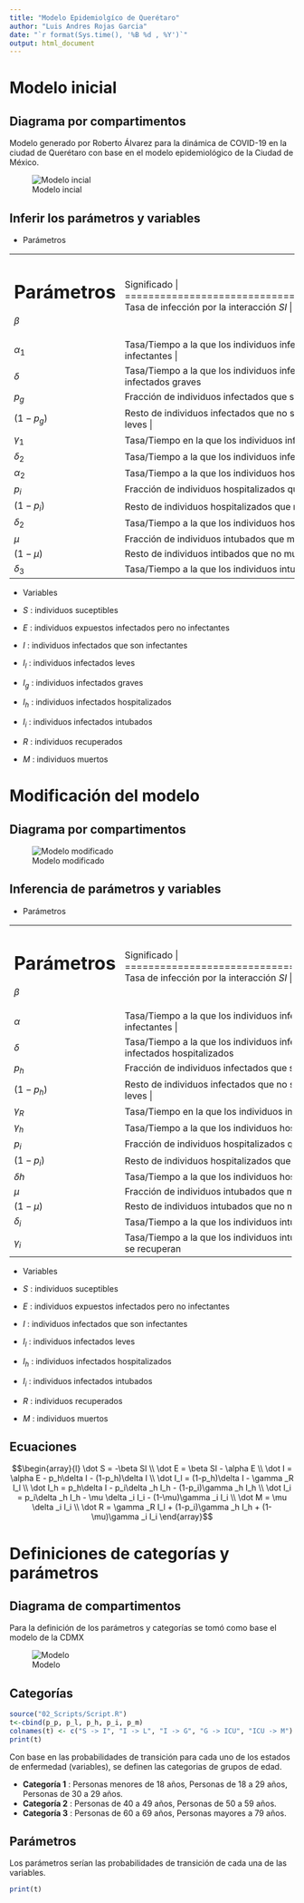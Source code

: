 ```yaml
---
title: "Modelo Epidemiolgíco de Querétaro"
author: "Luis Andres Rojas Garcia"
date: "`r format(Sys.time(), '%B %d , %Y')`"
output: html_document
---
```


# Modelo inicial

## Diagrama por compartimentos

Modelo generado por Roberto Álvarez para la dinámica de COVID-19 en la ciudad de Querétaro con base en el modelo epidemiológico de la Ciudad de México.

![Modelo incial](05_Images/cap_1.png)

## Inferir los parámetros y variables

+ Parámetros

+----------------+------------------------------------------------------------+
| Parámetros     | Significado                                                |
+================+============================================================+
| $\beta$        | Tasa de infección por la interacción $SI$ |
+----------------+------------------------------------------------------------+
| $\alpha _1$    | Tasa/Tiempo a la que los individuos infectados expuestos se vuelven infectados infectantes | 
+----------------+------------------------------------------------------------+
| $\delta$       | Tasa/Tiempo a la que los individuos infectados se vuelven infectados leves o infectados graves |
+----------------+------------------------------------------------------------+
| $p_g$          | Fracción de individuos infectados que se vuelven graves $0 \le p_g \le 1$ |
+----------------+------------------------------------------------------------+
| $(1-p_g)$      | Resto de individuos infectados que no se vuelven graves, se vuelven infectados leves |
+----------------+------------------------------------------------------------+
| $\gamma _1$    | Tasa/Tiempo en la que los individuos infectados leves se recuperan |
+----------------+------------------------------------------------------------+
| $\delta _2$    | Tasa/Tiempo a la que los individuos infectados graves son hospitalizados |
+----------------+------------------------------------------------------------+
| $\alpha _2$    | Tasa/Tiempo a la que los individuos hospitalizados se recuperan |
+----------------+------------------------------------------------------------+
| $p_i$          | Fracción de individuos hospitalizados que son intubados $0 \le p_i \le 1$ |
+----------------+------------------------------------------------------------+
| $(1-p_i)$      | Resto de individuos hospitalizados que no son intubados, se recuperan | 
+----------------+------------------------------------------------------------+
| $\delta _2$    | Tasa/Tiempo a la que los individuos hospitalizados son intubados | 
+----------------+------------------------------------------------------------+
| $\mu$          | Fracción de individuos intubados que mueren $0 \le \mu \le 1$ |
+----------------+------------------------------------------------------------+
| $(1-\mu)$      | Resto de individuos intibados que no mueren, se recuperan |
+----------------+------------------------------------------------------------+
| $\delta _3$    | Tasa/Tiempo a la que los individuos intubados mueren |
+----------------+------------------------------------------------------------+

+ Variables

- $S$ : individuos suceptibles
- $E$ : individuos expuestos infectados pero no infectantes
- $I$ : individuos infectados que son infectantes
- $I_l$ : individuos infectados leves
- $I_g$ : individuos infectados graves
- $I_h$ : individuos infectados hospitalizados
- $I_i$ : individuos infectados intubados
- $R$ : individuos recuperados
- $M$ : individuos muertos

# Modificación del modelo

## Diagrama por compartimentos

![Modelo modificado](05_Images/cap_2.png)

## Inferencia de parámetros y variables

+ Parámetros

+----------------+------------------------------------------------------------+
| Parámetros     | Significado                                                |
+================+============================================================+
| $\beta$        | Tasa de infección por la interacción $SI$ |
+----------------+------------------------------------------------------------+
| $\alpha$       | Tasa/Tiempo a la que los individuos infectados expuestos se vuelven infectados infectantes | 
+----------------+------------------------------------------------------------+
| $\delta$       | Tasa/Tiempo a la que los individuos infectados se vuelven infectados leves o infectados hospitalizados |
+----------------+------------------------------------------------------------+
| $p_h$          | Fracción de individuos infectados que son hospitalizados $0 \le p_g \le 1$ |
+----------------+------------------------------------------------------------+
| $(1-p_h)$      | Resto de individuos infectados que no son hospitalizados, se vuelven infectados leves |
+----------------+------------------------------------------------------------+
| $\gamma _R$    | Tasa/Tiempo en la que los individuos infectados leves se recuperan |
+----------------+------------------------------------------------------------+
| $\gamma _h$    | Tasa/Tiempo a la que los individuos hospitalizados se recuperan |
+----------------+------------------------------------------------------------+
| $p_i$          | Fracción de individuos hospitalizados que son intubados $0 \le p_i \le 1$ |
+----------------+------------------------------------------------------------+
| $(1-p_i)$      | Resto de individuos hospitalizados que no son intubados, se recuperan | 
+----------------+------------------------------------------------------------+
| $\delta h$     | Tasa/Tiempo a la que los individuos hospitalizados son intubados 
+----------------+------------------------------------------------------------+
| $\mu$          | Fracción de individuos intubados que mueren $0 \le \mu \le 1$ |
+----------------+------------------------------------------------------------+
| $(1-\mu)$      | Resto de individuos intubados que no mueren, se recuperan |
+----------------+------------------------------------------------------------+
| $\delta _i$    | Tasa/Tiempo a la que los individuos intubados mueren |
+----------------+------------------------------------------------------------+
| $\gamma _i$    | Tasa/Tiempo a la que los individuos intubados se recuperan |
+----------------+------------------------------------------------------------+

+ Variables

- $S$ : individuos suceptibles
- $E$ : individuos expuestos infectados pero no infectantes
- $I$ : individuos infectados que son infectantes
- $I_l$ : individuos infectados leves
- $I_h$ : individuos infectados hospitalizados
- $I_i$ : individuos infectados intubados
- $R$ : individuos recuperados
- $M$ : individuos muertos

## Ecuaciones

$$\begin{array}{l}
\dot S = -\beta SI \\
\dot E = \beta SI - \alpha E \\
\dot I = \alpha E - p_h\delta I - (1-p_h)\delta I \\
\dot I_l = (1-p_h)\delta I - \gamma _R I_l \\
\dot I_h = p_h\delta I - p_i\delta _h I_h - (1-p_i)\gamma _h I_h \\
\dot I_i = p_i\delta _h I_h - \mu \delta _i I_i - (1-\mu)\gamma _i I_i \\
\dot M = \mu \delta _i I_i \\ 
\dot R = \gamma _R I_l + (1-p_i)\gamma _h I_h + (1-\mu)\gamma _i I_i
\end{array}$$

# Definiciones de categorías y parámetros

## Diagrama de compartimentos

Para la definición de los parámetros y categorías se tomó como base el modelo de la CDMX

![Modelo](05_Images/cap_3.png)

## Categorías

```r
source("02_Scripts/Script.R")
t<-cbind(p_p, p_l, p_h, p_i, p_m)
colnames(t) <- c("S -> I", "I -> L", "I -> G", "G -> ICU", "ICU -> M")
print(t)
```

Con base en las probabilidades de transición para cada uno de los estados de enfermedad (variables), se definen las categorias de grupos de edad. 

+ **Categoría 1** : Personas menores de 18 años, Personas de 18 a 29 años, Personas de 30 a 29 años.
+ **Categoría 2** : Personas de 40 a 49 años, Personas de 50 a 59 años.
+ **Categoría 3** : Personas de 60 a 69 años, Personas mayores a 79 años.

## Parámetros

Los parámetros serían las probabilidades de transición de cada una de las variables. 

```r
print(t)
```

